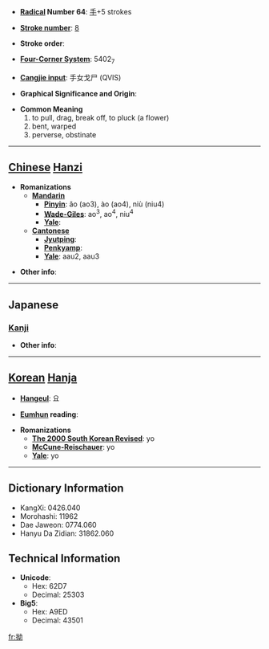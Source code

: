 * '''[[Wiktionary:Chinese radical index| Radical]] Number 64''': [[Wiktionary:Chinese radical index 手|手]]+5 strokes

* '''[[Wiktionary:Chinese total strokes index|Stroke number]]''': [[Wiktionary:Chinese total strokes index 8|8]]

* '''Stroke order''': 

* '''[[Wiktionary:Chinese four corner index|Four-Corner System]]''': 5402<sub>7</sub>

* '''[[Wiktionary:Chinese Cangjie index|Cangjie input]]''': 手女戈尸 (QVIS)

* '''Graphical Significance and Origin''': 

* '''Common Meaning'''
*#to pull, drag, break off, to pluck (a flower)
*# bent, warped
*# perverse, obstinate


----

== [[Chinese]] [[Hanzi]] ==

* '''Romanizations'''
** '''[[Mandarin]]'''
*** '''[[Pinyin]]''': ǎo (ao3), ào (ao4), niù (niu4)
*** '''[[Wade-Giles]]''': ao<sup>3</sup>, ao<sup>4</sup>, niu<sup>4</sup>
*** '''[[Yale]]''': 
** '''[[Cantonese]]'''
*** '''[[Jyutping]]''':
*** '''[[Penkyamp]]''': 
*** '''[[Yale]]''': aau2, aau3

* '''Other info''': 

----

==Japanese==
===[[Kanji]]===
{{kanji|on readings=[[おう]] (ō), [[よう]] (yō), [[いく]] (iku)
|kun readings=[[ねじける]] (nejikeru), [[すねる]] (suneru)
}}

* '''Other info''':  

----

== [[Korean]] [[Hanja]] ==

* '''[[Hangeul]]''': 요

* '''[[Eumhun]] reading''': 

* '''Romanizations'''
** '''[[The 2000 South Korean Revised Romanization|The 2000 South Korean Revised]]''': yo
** '''[[McCune-Reischauer]]''': yo
** '''[[Yale]]''': yo

----

== Dictionary Information ==

* KangXi: 0426.040
* Morohashi: 11962
* Dae Jaweon: 0774.060
* Hanyu Da Zidian: 31862.060

== Technical Information ==

* '''Unicode''':
** Hex: 62D7
** Decimal: 25303
* '''Big5''':
** Hex: A9ED
** Decimal: 43501

[[fr:拗]]